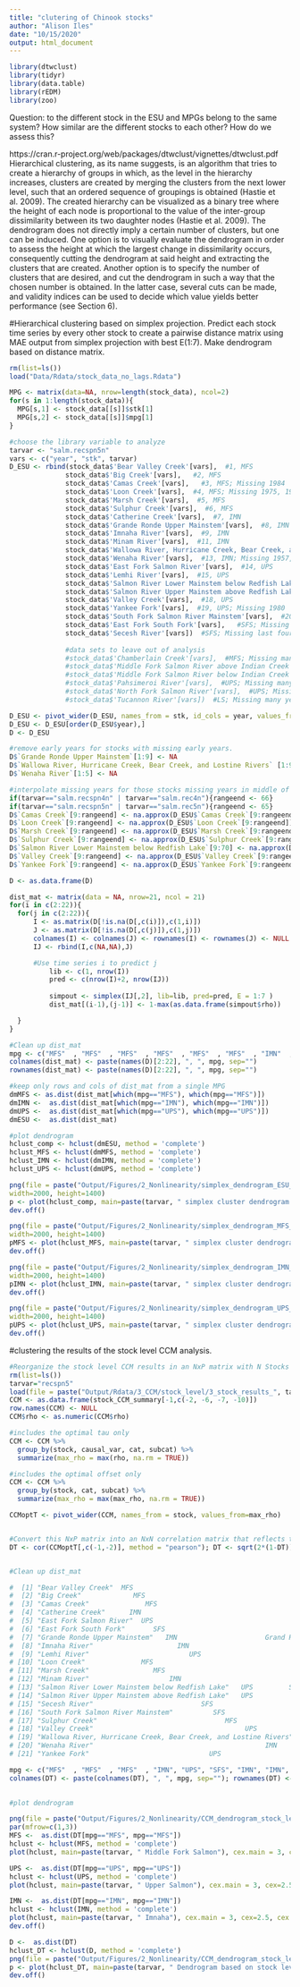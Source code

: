 ```yaml
---
title: "clutering of Chinook stocks"
author: "Alison Iles"
date: "10/15/2020"
output: html_document
---
```


```r
library(dtwclust)
library(tidyr)
library(data.table)
library(rEDM)
library(zoo)


```

Question: to the different stock in the ESU and MPGs belong to the same system? How similar are the different stocks to each other? How do we assess this?

https://cran.r-project.org/web/packages/dtwclust/vignettes/dtwclust.pdf
Hierarchical clustering, as its name suggests, is an algorithm that tries to create a hierarchy of groups in which, as the level in the hierarchy increases, clusters are created by merging the clusters from the next lower level, such that an ordered sequence of groupings is obtained (Hastie et al. 2009). The created hierarchy can be visualized as a binary tree where the height of each node is proportional to the value of the inter-group dissimilarity between its two daughter nodes (Hastie et al. 2009). The dendrogram does not directly imply a certain number of clusters, but one can be induced. One option is to visually evaluate the dendrogram in order to assess the height at which the largest change in dissimilarity occurs, consequently cutting the dendrogram at said height and extracting the clusters that are created. Another option is to specify the number of clusters that are desired, and cut the dendrogram in such a way that the chosen number is obtained. In the latter case, several cuts can be made, and validity indices can be used to decide which value yields better performance (see Section 6).


#Hierarchical clustering based on simplex projection.
Predict each stock time series by every other stock to create a pairwise distance matrix using MAE output from simplex projection with best E(1:7).
Make dendrogram based on distance matrix.

```R
rm(list=ls())  
load("Data/Rdata/stock_data_no_lags.Rdata")  

MPG <- matrix(data=NA, nrow=length(stock_data), ncol=2)
for(s in 1:length(stock_data)){
  MPG[s,1] <- stock_data[[s]]$stk[1]
  MPG[s,2] <- stock_data[[s]]$mpg[1]
}

#choose the library variable to analyze
tarvar <- "salm.recspn5n"
vars <- c("year", "stk", tarvar) 
D_ESU <- rbind(stock_data$'Bear Valley Creek'[vars],  #1, MFS
              stock_data$'Big Creek'[vars],   #2, MFS
              stock_data$'Camas Creek'[vars],   #3, MFS; Missing 1984
              stock_data$'Loon Creek'[vars],  #4, MFS; Missing 1975, 1986
              stock_data$'Marsh Creek'[vars],  #5, MFS
              stock_data$'Sulphur Creek'[vars],  #6, MFS
              stock_data$'Catherine Creek'[vars],  #7, IMN
              stock_data$'Grande Ronde Upper Mainstem'[vars],  #8, IMN
              stock_data$'Imnaha River'[vars],  #9, IMN
              stock_data$'Minam River'[vars],  #11, IMN
              stock_data$'Wallowa River, Hurricane Creek, Bear Creek, and Lostine Rivers'[vars],  #12, IMN
              stock_data$'Wenaha River'[vars],  #13, IMN; Missing 1957, 1958
              stock_data$'East Fork Salmon River'[vars],  #14, UPS
              stock_data$'Lemhi River'[vars],  #15, UPS
              stock_data$'Salmon River Lower Mainstem below Redfish Lake'[vars],  #16 UPS; Missing 1975
              stock_data$'Salmon River Upper Mainstem above Redfish Lake'[vars],  #17, UPS
              stock_data$'Valley Creek'[vars],  #18, UPS
              stock_data$'Yankee Fork'[vars],  #19, UPS; Missing 1980
              stock_data$'South Fork Salmon River Mainstem'[vars],  #20, SFS
              stock_data$'East Fork South Fork'[vars],   #SFS; Missing last four years
              stock_data$'Secesh River'[vars])  #SFS; Missing last four years   
              
              #data sets to leave out of analysis
              #stock_data$'Chamberlain Creek'[vars],  #MFS; Missing many years
              #stock_data$'Middle Fork Salmon River above Indian Creek'[vars],  #MFS; Missing many years
              #stock_data$'Middle Fork Salmon River below Indian Creek'[vars],  #MFS; Missing many years
              #stock_data$'Pahsimeroi River'[vars],  #UPS; Missing many years
              #stock_data$'North Fork Salmon River'[vars],  #UPS; Missing many years
              #stock_data$'Tucannon River'[vars])  #LS; Missing many years

D_ESU <- pivot_wider(D_ESU, names_from = stk, id_cols = year, values_from = tarvar)
D_ESU <- D_ESU[order(D_ESU$year),]
D <- D_ESU

#remove early years for stocks with missing early years. 
D$`Grande Ronde Upper Mainstem`[1:9] <- NA
D$`Wallowa River, Hurricane Creek, Bear Creek, and Lostine Rivers` [1:9] <- NA
D$`Wenaha River`[1:5] <- NA

#interpolate missing years for those stocks missing years in middle of their range
if(tarvar=="salm.recspn4n" | tarvar=="salm.rec4n"){rangeend <- 66}
if(tarvar=="salm.recspn5n" | tarvar=="salm.rec5n"){rangeend <- 65}
D$`Camas Creek`[9:rangeend] <- na.approx(D_ESU$`Camas Creek`[9:rangeend])
D$`Loon Creek`[9:rangeend] <- na.approx(D_ESU$`Loon Creek`[9:rangeend])
D$`Marsh Creek`[9:rangeend] <- na.approx(D_ESU$`Marsh Creek`[9:rangeend])
D$`Sulphur Creek`[9:rangeend] <- na.approx(D_ESU$`Sulphur Creek`[9:rangeend])
D$`Salmon River Lower Mainstem below Redfish Lake`[9:70] <- na.approx(D_ESU$`Salmon River Lower Mainstem below Redfish Lake`[9:70])
D$`Valley Creek`[9:rangeend] <- na.approx(D_ESU$`Valley Creek`[9:rangeend])
D$`Yankee Fork`[9:rangeend] <- na.approx(D_ESU$`Yankee Fork`[9:rangeend])

D <- as.data.frame(D)

dist_mat <- matrix(data = NA, nrow=21, ncol = 21)
for(i in c(2:22)){
  for(j in c(2:22)){
      I <- as.matrix(D[!is.na(D[,c(i)]),c(1,i)])
      J <- as.matrix(D[!is.na(D[,c(j)]),c(1,j)])
      colnames(I) <- colnames(J) <- rownames(I) <- rownames(J) <- NULL
      IJ <- rbind(I,c(NA,NA),J)

      #Use time series i to predict j
          lib <- c(1, nrow(I))
          pred <- c(nrow(I)+2, nrow(IJ))
          
          simpout <- simplex(IJ[,2], lib=lib, pred=pred, E = 1:7 )
          dist_mat[(i-1),(j-1)] <- 1-max(as.data.frame(simpout$rho))

  }
}

#Clean up dist_mat
mpg <- c("MFS"  , "MFS"  , "MFS"  , "MFS"  , "MFS"  , "MFS"  , "IMN"  , "IMN"  , "IMN"  , "IMN"  , "IMN"  , "IMN"  , "UPS"  , "UPS"  , "UPS"  , "UPS"  , "UPS"  , "UPS"  , "SFS"  , "SFS"  , "SFS")
colnames(dist_mat) <- paste(names(D)[2:22], ", ", mpg, sep="")
rownames(dist_mat) <- paste(names(D)[2:22], ", ", mpg, sep="")

#keep only rows and cols of dist_mat from a single MPG
dmMFS <- as.dist(dist_mat[which(mpg=="MFS"), which(mpg=="MFS")])
dmIMN <-  as.dist(dist_mat[which(mpg=="IMN"), which(mpg=="IMN")])
dmUPS <-  as.dist(dist_mat[which(mpg=="UPS"), which(mpg=="UPS")])
dmESU <-  as.dist(dist_mat)

#plot dendrogram
hclust_comp <- hclust(dmESU, method = 'complete')
hclust_MFS <- hclust(dmMFS, method = 'complete')
hclust_IMN <- hclust(dmIMN, method = 'complete')
hclust_UPS <- hclust(dmUPS, method = 'complete')

png(file = paste("Output/Figures/2_Nonlinearity/simplex_dendrogram_ESU_", tarvar, ".png", sep=""),
width=2000, height=1400)
p <- plot(hclust_comp, main=paste(tarvar, " simplex cluster dendrogram for ESU"), cex=2)
dev.off()

png(file = paste("Output/Figures/2_Nonlinearity/simplex_dendrogram_MFS_", tarvar, ".png", sep=""),
width=2000, height=1400)
pMFS <- plot(hclust_MFS, main=paste(tarvar, " simplex cluster dendrogram for MFS"), cex=2)
dev.off()

png(file = paste("Output/Figures/2_Nonlinearity/simplex_dendrogram_IMN_tau3_", tarvar, ".png", sep=""),
width=2000, height=1400)
pIMN <- plot(hclust_IMN, main=paste(tarvar, " simplex cluster dendrogram for IMN"), cex=2)
dev.off()

png(file = paste("Output/Figures/2_Nonlinearity/simplex_dendrogram_UPS_", tarvar, ".png", sep=""),
width=2000, height=1400)
pUPS <- plot(hclust_UPS, main=paste(tarvar, " simplex cluster dendrogram for UPS"), cex=2)
dev.off()


```
#clustering the results of the stock level CCM analysis. 
```R
#Reorganize the stock level CCM results in an NxP matrix with N Stocks and P putative causal variables. Each entry in the matrix is the terminal rho from the CCM analysis. 
rm(list=ls())  
tarvar="recspn5"
load(file = paste("Output/Rdata/3_CCM/stock_level/3_stock_results_", tarvar, ".Rdata", sep=""))
CCM <- as.data.frame(stock_CCM_summary[-1,c(-2, -6, -7, -10)])
row.names(CCM) <- NULL
CCM$rho <- as.numeric(CCM$rho)

#includes the optimal tau only
CCM <- CCM %>%
  group_by(stock, causal_var, cat, subcat) %>%
  summarize(max_rho = max(rho, na.rm = TRUE))

#includes the optimal offset only
CCM <- CCM %>%
  group_by(stock, cat, subcat) %>%
  summarize(max_rho = max(max_rho, na.rm = TRUE))

CCMoptT <- pivot_wider(CCM, names_from = stock, values_from=max_rho)


#Convert this NxP matrix into an NxN correlation matrix that reflects the correlation or similarity between stocks with respect to their CMC terminal rho values. The correlation matrix is then converted to a NxN distance matrix, D through a simple transformation: dij=sqrt(2(1-rij)) citation: Matthew A. Zapala and Nicholas J. Schork (2006) Multivariate regression analysis of distance matrices for testing associations between gene expression patterns and related variables. PNAS December 19, 2006 103 (51) 19430-19435; first published December 4, 2006; https://doi.org/10.1073/pnas.0609333103
DT <- cor(CCMoptT[,c(-1,-2)], method = "pearson"); DT <- sqrt(2*(1-DT)) #for the optimal tau


#Clean up dist_mat

#  [1] "Bear Valley Creek"  MFS                                           
#  [2] "Big Creek"             MFS                                        
#  [3] "Camas Creek"              MFS                                     
#  [4] "Catherine Creek"      IMN                                         
#  [5] "East Fork Salmon River"  UPS                                      
#  [6] "East Fork South Fork"       SFS                                   
#  [7] "Grande Ronde Upper Mainstem"   IMN                      Grand Ronde Upper
#  [8] "Imnaha River"                     IMN                             
#  [9] "Lemhi River"                         UPS                          
# [10] "Loon Creek"              MFS                                      
# [11] "Marsh Creek"                MFS                                   
# [12] "Minam River"                    IMN                               
# [13] "Salmon River Lower Mainstem below Redfish Lake"   UPS         Salmon River Lower    
# [14] "Salmon River Upper Mainstem above Redfish Lake"   UPS             Salmon River Upper
# [15] "Secesh River"                           SFS                       
# [16] "South Fork Salmon River Mainstem"          SFS                    South Fork Salmon River
# [17] "Sulphur Creek"                                MFS                 
# [18] "Valley Creek"                                      UPS            
# [19] "Wallowa River, Hurricane Creek, Bear Creek, and Lostine Rivers"  IMN       WHBL Rivers
# [20] "Wenaha River"                                           IMN       
# [21] "Yankee Fork"                              UPS

mpg <- c("MFS"  , "MFS"  , "MFS"  , "IMN", "UPS", "SFS", "IMN", "IMN", "UPS" , "MFS"  , "MFS", "IMN", "UPS"  , "UPS"   , "SFS"  , "SFS"  , "MFS"  , "UPS"  , "IMN"  , "IMN"  , "UPS")
colnames(DT) <- paste(colnames(DT), ", ", mpg, sep=""); rownames(DT) <- paste(rownames(DT), ", ", mpg, sep="")
 

#plot dendrogram

png(file = paste("Output/Figures/2_Nonlinearity/CCM_dendrogram_stock_level_MPGs_", tarvar, ".png", sep=""), width=2000, height=1400)
par(mfrow=c(1,3))
MFS <-  as.dist(DT[mpg=="MFS", mpg=="MFS"])
hclust <- hclust(MFS, method = 'complete')
plot(hclust, main=paste(tarvar, " Middle Fork Salmon"), cex.main = 3, cex=2.5, cex.axis=2.5, ylab = "")

UPS <-  as.dist(DT[mpg=="UPS", mpg=="UPS"])
hclust <- hclust(UPS, method = 'complete')
plot(hclust, main=paste(tarvar, " Upper Salmon"), cex.main = 3, cex=2.5, cex.axis=2.5, ylab = "")

IMN <-  as.dist(DT[mpg=="IMN", mpg=="IMN"])
hclust <- hclust(IMN, method = 'complete')
plot(hclust, main=paste(tarvar, " Imnaha"), cex.main = 3, cex=2.5, cex.axis=2.5, ylab = "")
dev.off()

D <-  as.dist(DT)
hclust_DT <- hclust(D, method = 'complete')
png(file = paste("Output/Figures/2_Nonlinearity/CCM_dendrogram_stock_level_opt_tau_causal_vars_", tarvar, ".png", sep=""), width=2000, height=1400)
p <- plot(hclust_DT, main=paste(tarvar, " Dendrogram based on stock level CCM rho"), cex.main = 3, cex=2.5, cex.axis=2.5, ylab = "")
dev.off()
```
